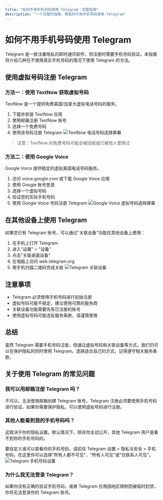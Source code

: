 ```yaml
---
title: "如何不用手机号码使用 Telegram：完整指南"
description: "一个完整的指南，帮助你不用手机号码使用 Telegram"
---
```


# 如何不用手机号码使用 Telegram

Telegram 是一款注重隐私的即时通讯软件，但注册时需要手机号码验证。本指南将介绍几种在不使用真实手机号码的情况下使用 Telegram 的方法。

## 使用虚拟号码注册 Telegram

### 方法一：使用 TextNow 获取虚拟号码

TextNow 是一个提供免费美国/加拿大虚拟电话号码的服务。

1. 下载并安装 TextNow 应用
2. 使用邮箱注册 TextNow 账号
3. 选择一个免费号码
4. 使用该号码注册 Telegram
![TextNow 电话号码选择屏幕](https://i.ibb.co/HXZTCwh/textnow-phone-number.webp)

> 注意：TextNow 的免费号码可能会被回收或已被他人使用过

### 方法二：使用 Google Voice

Google Voice 提供稳定的虚拟美国电话号码服务。

1. 访问 voice.google.com 或下载 Google Voice 应用
2. 使用 Google 账号登录
3. 选择一个虚拟号码
4. 验证您的实际手机号码
5. 使用 Google Voice 号码注册 Telegram
![Google Voice 虚拟号码选择屏幕](https://i.ibb.co/JCs2NDV/google-voice-virtual-number.webp)

## 在其他设备上使用 Telegram

如果您已有 Telegram 账号，可以通过"关联设备"功能在其他设备上使用：

1. 在手机上打开 Telegram
2. 进入"设置" > "设备"
3. 点击"关联桌面设备"
4. 在电脑上访问 web.telegram.org
5. 用手机扫描二维码完成关联
![Telegram 关联设备](https://i.ibb.co/DCrSBjT/linked-device-on-telegram.webp)
## 注意事项

- Telegram 必须使用手机号码进行初始注册
- 虚拟号码可能不稳定，建议使用可靠的服务商
- 关联设备功能需要先有已注册的账号
- 使用虚拟号码可能违反服务条款，请谨慎使用

## 总结

虽然 Telegram 需要手机号码注册，但通过虚拟号码和关联设备等方式，我们仍可以在保护隐私的同时使用 Telegram。选择适合自己的方式，记得遵守相关服务条款。 

## 关于使用 Telegram 的常见问题

### 我可以用邮箱注册 Telegram 吗？

不可以，无法使用邮箱创建 Telegram 账号。Telegram 注册必须要使用手机号码进行验证。如果你需要保护隐私，可以使用虚拟号码进行注册。

### 其他人能看到我的手机号码吗？

这取决于你的隐私设置。默认情况下，除非你主动公开，其他 Telegram 用户是看不到你的手机号码的。

要自定义谁可以查看你的手机号码，请前往 Telegram 设置 > 隐私与安全 > 手机号码，在这里你可以选择"所有人都不可见"、"所有人可见"或"仅联系人可见"。
![Telegram 手机号码设置](https://i.ibb.co/VD1BWXQ/telegram-phone-number-settings.webp)

### 为什么我无法登录 Telegram？

如果你没有正确的验证手机号码，或者 Telegram 应用因地区限制而被临时封禁，你将无法登录你的 Telegram 账号。